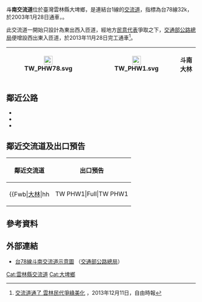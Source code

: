 {{About|台78線的斗南交流道|[[中山高速公路|國道一號]]同名之交流道|斗南交流道 (國道1號)}}
{{Infobox Taiwan Highway IC
| name = 斗南交流道
| name_en = Dounan Interchange
| rd_type = EX
| rd_number= 78
| exit = 32
| exit_name = 斗南
| location = [[臺灣|臺灣]][[雲林縣|雲林縣]][[大埤鄉|大埤鄉]]
| connect = {{Jct|country=TWN|PH|1}}
| goto = 雲林縣[[斗南鎮|斗南鎮]]、[[嘉義縣|嘉義縣]][[大林鎮_(台灣)|大林鎮]]
| class = 部份苜蓿葉AB型
| time = 2003年1月28日（東出西入）<br>2013年11月28日（西出東入）
}}
'''斗南交流道'''位於臺灣雲林縣大埤鄉，是連結台1線的[[交流道|交流道]]，指標為台78線32k，於2003年1月28日通車，。

此交流道一開始只設計為東出西入匝道，經地方[[民意代表|民意代表]]爭取之下，[[交通部公路總局|交通部公路總局]]便增設西出東入匝道，於2013年11月28日完工通車<ref>[https://www.chinatimes.com/newspapers/20131211001603-260107 交流道通了 雲林民代爭綠美化] {{Wayback|url=https://www.chinatimes.com/newspapers/20131211001603-260107 |date=20190608043736 }}，2013年12月11日，自由時報</ref>。
{|class="wikitable" style="text-align:center"
! [[File:TW_PHW78.svg|23px]]
| {{Taiwan Highway IC|32|斗南|{{PAGENAME}}}}  
| [[File:TW_PHW1.svg|23px]]
| '''斗南　大林'''
|}

== 鄰近公路 ==
* {{Jct|country=TWN|PH|1}}
* {{Jct|country=TWN|CH|157}}
* {{Jct|country=TWN|TRYL|184}}

== 鄰近交流道及出口預告 ==
{|class="toccolours" border="1" cellpadding="4" style="margin:0 auto; border-collapse:collapse; text-align:center; white-space:nowrap"
! 鄰近交流道 !! 出口預告
|-
|
{{Start expwy box|[[台灣省道快速公路|台灣省道快速公路]]}}
{{s-expwy IC|[[雲林系統交流道|雲林系統交流道]]|往　[[虎尾交流道_(台78線)|虎尾交流道]]}}
{{s-line|{{Jct|country=TWN|PH|78}}|32k|#9B0D15}}
{{s-expwy IC|[[古坑交流道_(台78線)|古坑交流道]]|往　[[古坑系統交流道|古坑系統交流道]]}}
{{Illus}}
{{Fwu|eh|[[虎尾鎮|虎尾]]}}
{{Fwi|Full|30|雲林系統}}
{{Fwh|ehst}}
{{Fwm|TW PHW78}}
{{Fwh|ehst|32|斗南}}
{{Fwb|[[大林鎮_(台灣)|大林]]|hh||TW PHW1|Full|TW PHW1||hh|[[斗南鎮|斗南]]}}
{{Fwh|ehst}}
{{Fwm|TW PHW78}}
{{Fwh|ehst}}
{{Fwi|Full|39|古坑|古坑交流道 (台78線)}}
{{Fwd|eh|[[File:TWHW3.svg|20px]]}}
{{Fwed}}
| style="text-align:right; font-size:15px" | {{Taiwan Highway IC|32|斗南|{{PAGENAME}}}}
{|style="width:190px; background-color:#007F00; text-align:center; color:#FFF; font-weight:bold"
| colspan="2" | <div style="margin-top:6px; margin-bottom:3px">[[File:TW_PHW1.svg|30px]]</div>
|-
| style="width:90px; border-right:2px solid #FFF; line-height:24px; font-size:24px; word-spacing:12px" | 斗 南<div style="font-size:15px">Dounan</div>
| style="width:90px; line-height:24px; font-size:24px; word-spacing:12px" | 大 林<div style="font-size:15px">Dalin</div>
|-
| colspan="2" style="line-height:18px; font-size:18px; word-spacing:30px" | 右 線<div style="font-size:12px; word-spacing:18px">RIGHT LANE</div>
|}
|}

== 參考資料 ==
{{Reflist}}

== 外部連結 ==
* [https://www.thb.gov.tw/resource/upload/Expressway/cca687ba-2b25-41d1-983e-5263c9c89815.jpg 台78線斗南交流道示意圖] {{Wayback|url=https://www.thb.gov.tw/resource/upload/Expressway/cca687ba-2b25-41d1-983e-5263c9c89815.jpg |date=20220126160619 }}（[[交通部公路總局|交通部公路總局]]）

{{台78線}}

[[Cat:雲林縣交流道|Cat:雲林縣交流道]]
[[Cat:大埤鄉|Cat:大埤鄉]]